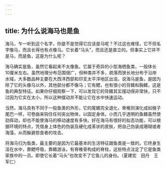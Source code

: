 ```yaml
---
---
---
```

title: 为什么说海马也是鱼
---




海马，乍一听到这个名字，你是不是觉得它应该是马呢？不过这也难怪，它不但名字像马，而且长得也有点像马。它长着“马头”，而且还是直立的。但事实上它并不是马，而是鱼，这是为什么呢？

海马确实是鱼，虽然它看起来不太像鱼。它属于奇异的小型海栖鱼类，一般体长10厘米左右。虽然地理分布范围很广，但种类并不多，疏落而狭长地分布于沿岸水域，大多数品种主要在大西洋西部和印支太平洋地区出没。说海马是鱼，是因为除了它的头像马以外，其他部分都不像马；它有鳃，也有很小的背鳍和胸鳍，这是鱼的典型特征。如果你仔细观察一下，可以发现它的背鳍其实摆动得非常快，只不过因为它实在太小，所以这种摆动并不能让它在水中快速运动。



当然，海马具有不同于一般鱼类的外形，它的尾鳍完全退化，脊椎则演化成如猴子尾巴一样，可卷曲来钩住任何突出物体，以固定身体。小而几乎透明的鱼鳍虽然使劲挥动，却也不能使海马的移动速度有多快。好在海马有很好的拟态功能，可以根据环境的特点，凭借身上体色的伪装及硬化成革状的皮肤，把自己伪装成珊瑚或者海藻，从而躲避掠食者的攻击。

将海马归为鱼类，最主要的是因为它最基本的生活特征跟鱼类是一致的。它终身生活在水中，靠鳃呼吸，靠鳍游泳，有脊椎骨构成的脊柱，这些特点注定了它是鱼类家族中的一员。即使它长着“马头”也改变不了它鱼儿的身份。（夏建宏　田丹　王军仁）